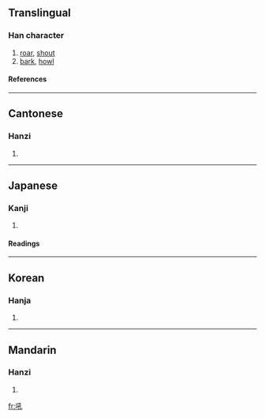 ==Translingual==
===Han character===
{{Han char|rn=30|rad=口|as=04|sn=7|four=6201<sub>0</sub>|canj=口弓木山 (RNDU)}}
# [[roar]], [[shout]]
# [[bark]], [[howl]]
====References====
{{Han ref|kx=0180.010|dkj=03377|dj=0397.100|hdz=10596.070|uh=543C|ud=21564|bh=A771|bd=42865}}
----
==Cantonese==
===Hanzi===
{{yue-hanzi|jyut=|y=hau3}}
# {{defn|Cantonese}}
----
==Japanese==
===Kanji===
{{ja-kanji|grade=|rs=口04}}
# {{defn|Japanese}} 
====Readings====
{{ja-readings|on=[[こう]] (kō), [[く]] (ku)|kun=[[ほえる]] (hoeru)}}
----
==Korean==
===Hanja===
{{ko-hanja|hangeul=후|rv=hu|mr=hu}}
# {{defn|Korean}}
----
==Mandarin==
===Hanzi===
{{cmn-hanzi|pin=[[hǒu]] ([[hou3]])|wg=hou<sup>3</sup>}}
# {{defn|Mandarin}}

[[fr:吼]]